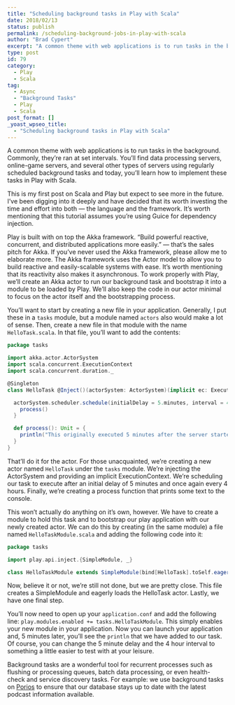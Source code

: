 ```yaml
---
title: "Scheduling background tasks in Play with Scala"
date: 2018/02/13
status: publish
permalink: /scheduling-background-jobs-in-play-with-scala
author: "Brad Cypert"
excerpt: "A common theme with web applications is to run tasks in the background. Commonly, they're ran at set intervals. You'll find data processing servers, online-game servers, and several other types of servers using regularly scheduled background tasks and today, you'll learn how to implement these tasks in Play with Scala."
type: post
id: 79
category:
  - Play
  - Scala
tag:
  - Async
  - "Background Tasks"
  - Play
  - Scala
post_format: []
_yoast_wpseo_title:
  - "Scheduling background tasks in Play with Scala"
---
```


A common theme with web applications is to run tasks in the background. Commonly, they’re ran at set intervals. You’ll find data processing servers, online-game servers, and several other types of servers using regularly scheduled background tasks and today, you’ll learn how to implement these tasks in Play with Scala.

This is my first post on Scala and Play but expect to see more in the future. I’ve been digging into it deeply and have decided that its worth investing the time and effort into both — the language and the framework. It’s worth mentioning that this tutorial assumes you’re using Guice for dependency injection.

Play is built with on top the Akka framework. “Build powerful reactive, concurrent, and distributed applications more easily.” — that’s the sales pitch for Akka. If you’ve never used the Akka framework, please allow me to elaborate more. The Akka framework uses the Actor model to allow you to build reactive and easily-scalable systems with ease. It’s worth mentioning that its reactivity also makes it asynchronous. To work properly with Play, we’ll create an Akka actor to run our background task and bootstrap it into a module to be loaded by Play. We’ll also keep the code in our actor minimal to focus on the actor itself and the bootstrapping process.

You’ll want to start by creating a new file in your application. Generally, I put these in a `tasks` module, but a module named `actors` also would make a lot of sense. Then, create a new file in that module with the name `HelloTask.scala`. In that file, you’ll want to add the contents:

```scala
package tasks

import akka.actor.ActorSystem
import scala.concurrent.ExecutionContext
import scala.concurrent.duration._

@Singleton
class HelloTask @Inject()(actorSystem: ActorSystem)(implicit ec: ExecutionContext){

  actorSystem.scheduler.schedule(initialDelay = 5.minutes, interval = 4.hours) {
    process()
  }

  def process(): Unit = {
    println("This originally executed 5 minutes after the server started and will execute again in 4 hours")
  }
}

```

That’ll do it for the actor. For those unacquainted, we’re creating a new actor named `HelloTask` under the `tasks` module. We’re injecting the ActorSystem and providing an implicit ExecutionContext. We’re scheduling our task to execute after an initial delay of 5 minutes and once again every 4 hours. Finally, we’re creating a process function that prints some text to the console.

This won’t actually do anything on it’s own, however. We have to create a module to hold this task and to bootstrap our play application with our newly created actor. We can do this by creating (in the same module) a file named `HelloTaskModule.scala` and adding the following code into it:

```scala
package tasks

import play.api.inject.{SimpleModule, _}

class HelloTaskModule extends SimpleModule(bind[HelloTask].toSelf.eagerly())

```

Now, believe it or not, we’re still not done, but we are pretty close. This file
creates a SimpleModule and eagerly loads the HelloTask actor. Lastly, we have one
final step.

You’ll now need to open up your `application.conf` and add the following line: `play.modules.enabled += tasks.HelloTaskModule`. This simply enables your new module in your application. Now you can launch your application and, 5 minutes later, you’ll see the `println` that we have added to our task. Of course, you can change the 5 minute delay and the 4 hour interval to something a little easier to test with at your leisure.

Background tasks are a wonderful tool for recurrent processes such as flushing or processing queues, batch data processing, or even health-check and service discovery tasks. For example: we use background tasks on [Porios](http://www.porios.com) to ensure that our database stays up to date with the latest podcast information available.
